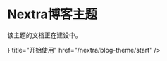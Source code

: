 
# Nextra博客主题

<Callout type="warning">该主题的文档正在建设中。</Callout>

<Cards>
  <Cards.Card
    icon={<ChevronRightIcon />}
    title="开始使用"
    href="/nextra/blog-theme/start"
  />
</Cards>
